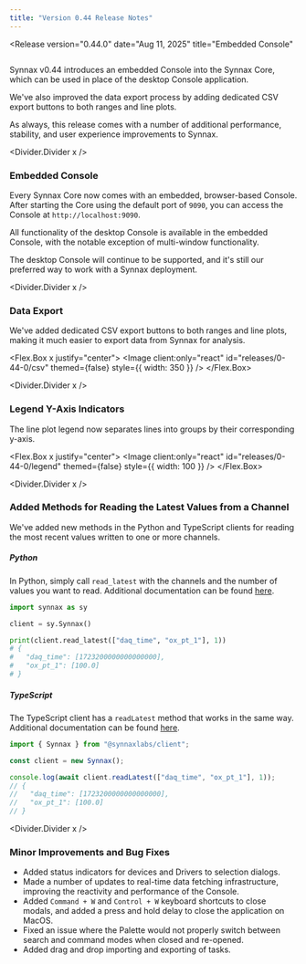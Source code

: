 ```yaml
---
title: "Version 0.44 Release Notes"
---
```




<Release
    version="0.44.0"
    date="Aug 11, 2025"
    title="Embedded Console"
>

<Image client:only="react" id="releases/0-44-0/thumbnail" themed={false} />

Synnax v0.44 introduces an embedded Console into the Synnax Core, which can be used in
place of the desktop Console application.

We've also improved the data export process by adding dedicated CSV export buttons to
both ranges and line plots.

As always, this release comes with a number of additional performance, stability, and
user experience improvements to Synnax.

<Divider.Divider x />

### Embedded Console

Every Synnax Core now comes with an embedded, browser-based Console. After starting the
Core using the default port of `9090`, you can access the Console at
`http://localhost:9090`.

All functionality of the desktop Console is available in the embedded Console, with the
notable exception of multi-window functionality.

The desktop Console will continue to be supported, and it's still our preferred way to
work with a Synnax deployment.

<Divider.Divider x />

### Data Export

We've added dedicated CSV export buttons to both ranges and line plots, making it much
easier to export data from Synnax for analysis.

<Flex.Box x justify="center">
  <Image
    client:only="react"
    id="releases/0-44-0/csv"
    themed={false}
    style={{ width: 350 }}
  />
</Flex.Box>

<Divider.Divider x />

### Legend Y-Axis Indicators

The line plot legend now separates lines into groups by their corresponding y-axis.

<Flex.Box x justify="center">
  <Image
    client:only="react"
    id="releases/0-44-0/legend"
    themed={false}
    style={{ width: 100 }}
  />
</Flex.Box>

<Divider.Divider x />

### Added Methods for Reading the Latest Values from a Channel

We've added new methods in the Python and TypeScript clients for reading the most recent
values written to one or more channels.

##### Python

In Python, simply call `read_latest` with the channels and the number of values you want
to read. Additional documentation can be found
[here](/reference/python-client/read-data).

```python
import synnax as sy

client = sy.Synnax()

print(client.read_latest(["daq_time", "ox_pt_1"], 1))
# {
#   "daq_time": [1723200000000000000],
#   "ox_pt_1": [100.0]
# }
```

##### TypeScript

The TypeScript client has a `readLatest` method that works in the same way. Additional
documentation can be found [here](/reference/typescript-client/read-data).

```typescript
import { Synnax } from "@synnaxlabs/client";

const client = new Synnax();

console.log(await client.readLatest(["daq_time", "ox_pt_1"], 1));
// {
//   "daq_time": [1723200000000000000],
//   "ox_pt_1": [100.0]
// }
```

<Divider.Divider x />

### Minor Improvements and Bug Fixes

- Added status indicators for devices and Drivers to selection dialogs.
- Made a number of updates to real-time data fetching infrastructure, improving the
  reactivity and performance of the Console.
- Added `Command + W` and `Control + W` keyboard shortcuts to close modals, and added a
  press and hold delay to close the application on MacOS.
- Fixed an issue where the Palette would not properly switch between search and command
  modes when closed and re-opened.
- Added drag and drop importing and exporting of tasks.

</Release>
